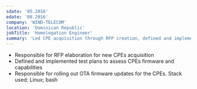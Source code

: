 ```yaml
---
sdate: '05.2016'
edate: '08.2016'
company: 'WIND-TELECOM'
location: 'Dominican Republic'
jobTitle: 'Homologation Engineer'
summary: 'Led CPE acquisition through RFP creation, defined and implemented test plans, and managed firmware updates.'
---
```


* Responsible for RFP elaboration for new CPEs acquisition
* Defined and implemented test plans to assess CPEs firmware
and capabilities
* Responsible for rolling out OTA firmware updates for the
CPEs. Stack used: Linux; bash